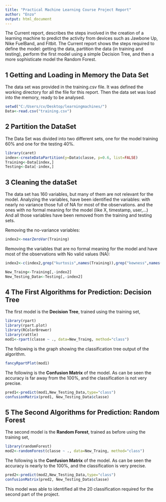```yaml
---
title: "Practical Machine Learning Course Project Report"
author: "Enzo"
output: html_document
---
```

The Current report, describes the steps involved in the creation of a learning machine to predict the activity from devices such as Jawbone Up, Nike FuelBand, and Fitbit.
The Current report shows the steps required to define the model: getting the data, partition the data (in training and testing), perform the first model using a simple Decision Tree, and then a more sophisticate model the Random Forest.


## 1 Getting and Loading in Memory the Data Set
The data set was provided in the training.csv file. 
It was defined the working directory for all the file for this report.
Then the data set was load into the memory, ready to be analysed. 

```r
setwd("C:/Users/cv/Desktop/learningmachines/")
Data<-read.csv("training.csv")
```

## 2 Partition the DataSet
The Data Set was divided into two different sets, one for the model training 60% and one for the testing 40%.
 
```r
library(caret)
index<-createDataPartition(y=Data$classe, p=0.6, list=FALSE)
Training<-Data[index,]
Testing<-Data[-index,]
```

## 3 Cleaning the dataSet
The data set has 160 variables, but many of them are not relevant for the model. 
Analyzing the variables, have been identified the variables:
with nearly no variance 
those full of NA for most of the observations.
and the ones with no formal meaning for the model (like X, timestamp, user,...)  
And all those variables have been removed from the training and testing sets.

Removing the no-variance variables:
```r
index2<-nearZeroVar(Training)
```

Removing the variables that are no formal meaning for the model and have most of the observations with No valid values (NA): 
```r
index2<-c(index2,grep("kurtosis",names(Training)),grep("kewness",names(Training)),grep("X",names(Training)),grep("max",names(Training)),grep("min",names(Training)),grep("avg",names(Training)),grep("var",names(Training)),grep("amplitude",names(Training)),grep("stddev",names(Training)),grep("timestamp",names(Training)),grep("window",names(Training)),grep("user",names(Training)))

New_Traing<-Training[,-index2]
New_Testing_Data<-Testing[,-index2]
```

## 4 The First Algorithms for Prediction: Decision Tree

The first model is the **Decision Tree**, trained using the training set, 

```r
library(rpart)
library(rpart.plot)
library(RColorBrewer)
library(rattle)
mod1<-rpart(classe ~ ., data=New_Traing, method="class")
```

The following is the graph showing the classification tree output of the algorithm. 

```r
fancyRpartPlot(mod1)
```

The following is the **Confusion Matrix** of the model.
As can be seen the accuracy is far away from the 100%, 
and the classification is not very precise. 

```r
pred1<-predict(mod1,New_Testing_Data,type="class")
confusionMatrix(pred1, New_Testing_Data$classe)
```

## 5 The Second Algorithms for Prediction: Random Forest

The second model is the **Random Forest**, trained as before using the training set, 

```r
library(randomForest)
mod2<-randomForest(classe ~ ., data=New_Traing, method="class")
```
The following is the **Confusion Matrix** of the model.
As can be seen the accuracy is nearly to the 100%,
and the classification is very precise. 

```r
pred2<-predict(mod2,New_Testing_Data,type="class")
confusionMatrix(pred2, New_Testing_Data$classe)
```

This model was able to identified all the 20 classification required for the second part of the project.
